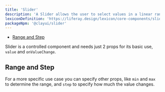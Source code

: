```yaml
---
title: 'Slider'
description: 'A Slider allows the user to select values in a linear range of values.'
lexiconDefinition: 'https://liferay.design/lexicon/core-components/slider/'
packageNpm: '@clayui/slider'
---
```



<div class="nav-toc-absolute">
<div class="nav-toc">

-   [Range and Step](#range-and-step)

</div>
</div>

Slider is a controlled component and needs just 2 props for its basic use, `value` and `onValueChange`.

<Slider />

## Range and Step

For a more specific use case you can specify other props, like `min` and `max` to determine the range, and `step` to specify how much the value changes.

<DecadeSlider />
